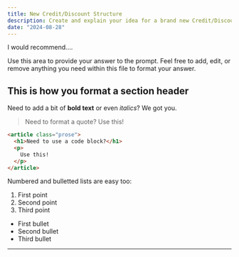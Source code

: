 ```yaml
---
title: New Credit/Discount Structure
description: Create and explain your idea for a brand new Credit/Discount structure that you and your team would utilize for this role.
date: "2024-08-28"
---
```


I would recommend....

Use this area to provide your answer to the prompt. Feel free to add, edit, or remove anything you need within this file to format your answer.

## This is how you format a section header

Need to add a bit of **bold text** or even _italics_? We got you.

> Need to format a quote? Use this! 

```html
<article class="prose">
  <h1>Need to use a code block?</h1>
  <p>
    Use this!
  </p>
</article>
```
Numbered and bulletted lists are easy too: 

1.  First point
2.  Second point
3.  Third point

- First bullet
- Second bullet 
- Third bullet

--- 
